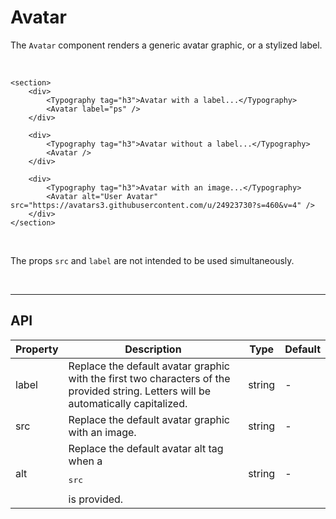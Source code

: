 # Avatar

The `Avatar` component renders a generic avatar graphic, or a stylized label.

<br />

```tsx live
<section>
    <div>
        <Typography tag="h3">Avatar with a label...</Typography>
        <Avatar label="ps" />
    </div>

    <div>
        <Typography tag="h3">Avatar without a label...</Typography>
        <Avatar />
    </div>

    <div>
        <Typography tag="h3">Avatar with an image...</Typography>
        <Avatar alt="User Avatar" src="https://avatars3.githubusercontent.com/u/24923730?s=460&v=4" />
    </div>
</section>
```

<br />

The props `src` and `label` are not intended to be used simultaneously. 

<br  />

---

## API

<table>
    <thead>
        <tr>
            <th>Property</th>
            <th>Description</th>
            <th>Type</th>
            <th>Default</th>
        </tr>
    </thead>
    <tbody>
        <tr>
            <td>label</td>
            <td>
                Replace the default avatar graphic with the first two characters
                of the provided string. Letters will be automatically
                capitalized.
            </td>
            <td>string</td>
            <td>-</td>
        </tr>
        <tr>
            <td>src</td>
            <td>Replace the default avatar graphic with an image.</td>
            <td>string</td>
            <td>-</td>
        </tr>
        <tr>
            <td>alt</td>
            <td>Replace the default avatar alt tag when a <pre>src</pre> is provided.</td>
            <td>string</td>
            <td>-</td>
        </tr>
    </tbody>
</table>
